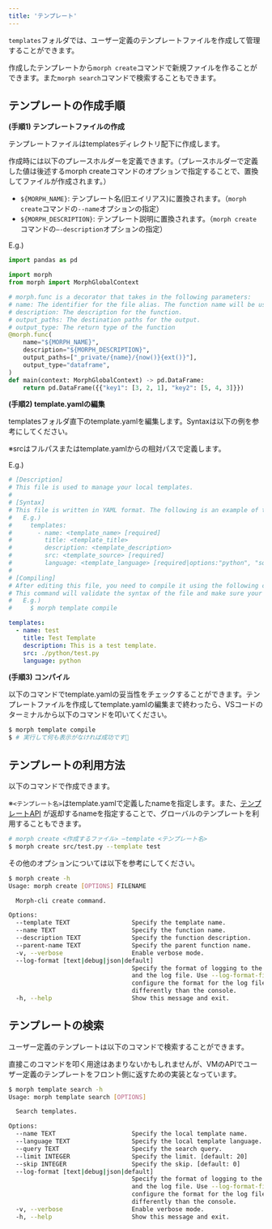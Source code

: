 ```yaml
---
title: 'テンプレート'
---
```


`templates`フォルダでは、ユーザー定義のテンプレートファイルを作成して管理することができます。

作成したテンプレートから`morph create`コマンドで新規ファイルを作ることができます。また`morph search`コマンドで検索することもできます。

## テンプレートの作成手順

**(手順1) テンプレートファイルの作成**

テンプレートファイルはtemplatesディレクトリ配下に作成します。

作成時には以下のプレースホルダーを定義できます。（プレースホルダーで定義した値は後述するmorph createコマンドのオプションで指定することで、置換してファイルが作成されます。）

- `${MORPH_NAME}`: テンプレート名(旧エイリアス)に置換されます。（`morph create`コマンドの`--name`オプションの指定）
- `${MORPH_DESCRIPTION}`: テンプレート説明に置換されます。（`morph create`コマンドの`—-description`オプションの指定）

E.g.)

```python
import pandas as pd

import morph
from morph import MorphGlobalContext

# morph.func is a decorator that takes in the following parameters:
# name: The identifier for the file alias. The function name will be used if not provided.
# description: The description for the function.
# output_paths: The destination paths for the output.
# output_type: The return type of the function
@morph.func(
    name="${MORPH_NAME}",
    description="${MORPH_DESCRIPTION}",
    output_paths=["_private/{name}/{now()}{ext()}"],
    output_type="dataframe",
)
def main(context: MorphGlobalContext) -> pd.DataFrame:
    return pd.DataFrame({{"key1": [3, 2, 1], "key2": [5, 4, 3]}})
```

**(手順2) template.yamlの編集**

templatesフォルダ直下のtemplate.yamlを編集します。Syntaxは以下の例を参考にしてください。

※srcはフルパスまたはtemplate.yamlからの相対パスで定義します。

E.g.)

```yaml
# [Description]
# This file is used to manage your local templates.
#
# [Syntax]
# This file is written in YAML format. The following is an example of the syntax.
#   E.g.)
#     templates:
#       - name: <template_name> [required]
#         title: <template_title>
#         description: <template_description>
#         src: <template_source> [required]
#         language: <template_language> [required|options:"python", "sql"]
#
# [Compiling]
# After editing this file, you need to compile it using the following command.
# This command will validate the syntax of the file and make sure your templates are available.
#   E.g.)
#     $ morph template compile

templates:
  - name: test
    title: Test Template
    description: This is a test template.
    src: ./python/test.py
    language: python
```

**(手順3) コンパイル**

以下のコマンドでtemplate.yamlの妥当性をチェックすることができます。テンプレートファイルを作成してtemplate.yamlの編集まで終わったら、VSコードのターミナルから以下のコマンドを叩いてください。

```bash
$ morph template compile
$ # 実行して何も表示がなければ成功です🎉
```

## テンプレートの利用方法

以下のコマンドで作成できます。

※`<テンプレート名>`はtemplate.yamlで定義したnameを指定します。また、[テンプレートAPI](https://queue-inc.stoplight.io/docs/morph-api-document/fhs6hbxyjjtxu-no-auth-search-template) が返却するnameを指定することで、グローバルのテンプレートを利用することもできます。

```bash
# morph create <作成するファイル> —template <テンプレート名>
$ morph create src/test.py --template test
```

その他のオプションについては以下を参考にしてください。

```bash
$ morph create -h
Usage: morph create [OPTIONS] FILENAME

  Morph-cli create command.

Options:
  --template TEXT                 Specify the template name.
  --name TEXT                     Specify the function name.
  --description TEXT              Specify the function description.
  --parent-name TEXT              Specify the parent function name.
  -v, --verbose                   Enable verbose mode.
  --log-format [text|debug|json|default]
                                  Specify the format of logging to the console
                                  and the log file. Use --log-format-file to
                                  configure the format for the log file
                                  differently than the console.
  -h, --help                      Show this message and exit.
```

## テンプレートの検索

ユーザー定義のテンプレートは以下のコマンドで検索することができます。

直接このコマンドを叩く用途はあまりないかもしれませんが、VMのAPIでユーザー定義のテンプレートをフロント側に返すための実装となっています。

```bash
$ morph template search -h
Usage: morph template search [OPTIONS]

  Search templates.

Options:
  --name TEXT                     Specify the local template name.
  --language TEXT                 Specify the local template language.
  --query TEXT                    Specify the search query.
  --limit INTEGER                 Specify the limit. [default: 20]
  --skip INTEGER                  Specify the skip. [default: 0]
  --log-format [text|debug|json|default]
                                  Specify the format of logging to the console
                                  and the log file. Use --log-format-file to
                                  configure the format for the log file
                                  differently than the console.
  -v, --verbose                   Enable verbose mode.
  -h, --help                      Show this message and exit.
```